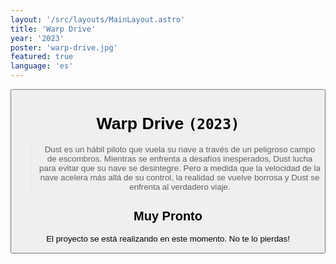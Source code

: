 ```yaml
---
layout: '/src/layouts/MainLayout.astro'
title: 'Warp Drive'
year: '2023'
poster: 'warp-drive.jpg'
featured: true
language: 'es'
---
```


<Button text='/ Inicio' link='/es' />

# Warp Drive `(2023)`

> Dust es un hábil piloto que vuela su nave a través de un peligroso campo de
> escombros. Mientras se enfrenta a desafíos inesperados, Dust lucha para evitar
> que su nave se desintegre. Pero a medida que la velocidad de la nave acelera más
> allá de su control, la realidad se vuelve borrosa y Dust se enfrenta al
> verdadero viaje.

## Muy Pronto

El proyecto se está realizando en este momento. No te lo pierdas!

